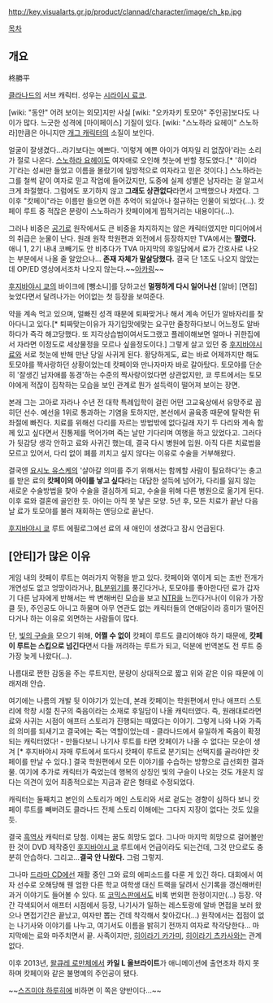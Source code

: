 http://key.visualarts.gr.jp/product/clannad/character/image/ch_kp.jpg

[[목차]]
== 개요 ==
柊勝平 

[[클라나드]]의 서브 캐릭터. 성우는 [[시라이시 료코]].

[wiki: "동안" 어려 보이는 외모]지만 사실 [wiki: "오카자키 토모야" 주인공]보다도 나이가 많다. 느긋한 성격에 [마이페이스] 기질이 있다. [wiki: "스노하라 요헤이" 스노하라]만큼은 아니지만 [[개그 캐릭터]]의 소질이 보인다.

얼굴이 잘생겼다…라기보다는 예쁘다. '이렇게 예쁜 아이가 여자일 리 없잖아'라는 소리가 절로 나온다. [[스노하라 요헤이]]도 여자애로 오인해 첫눈에 반할 정도였다.[* '히이라기'라는 성씨만 들었고 이름을 몰랐기에 일방적으로 여자라고 믿은 것이다.] 스노하라는 그를 철썩 같이 여자로 믿고 작업에 들어갔지만, 도중에 실제 성별은 남자라는 걸 알고서 크게 좌절했다. 그럼에도 포기하지 않고 '''그래도 상관없다'''라면서 고백했으나 차였다. 그 이후 "캇페이"라는 이름만 들으면 아픈 추억이 되살아나 절규하는 인물이 되었다(…). 캇페이 루트 중 적잖은 분량이 스노하라가 캇페이에게 찝적거리는 내용이다(…).

그러나 비중은 [[공기]]로 원작에서도 큰 비중을 차지하지는 않은 캐릭터였지만 미디어에서의 취급은 눈물이 난다. 원래 원작 학원편과 외전에서 등장하지만 TVA에서는 '''짤렸다.''' 애니 1, 2기 내내 코빼기도 안 비추다가 TVA 마지막의 후일담에서 료가 간호사로 나오는 부분에서 나올 줄 알았으나… '''존재 자체가 말살당했다.''' 결국 단 1초도 나오지 않았는데 OP/ED 영상에서조차 나오지 않는다.~~[[아카링]]~~

[[후지바야시 쿄]]의 바이크에 [뺑소니]를 당하고선 '''멀쩡하게 다시 일어나선''' [알바] [면접] 늦었다면서 달려나가는 어이없는 첫 등장을 보여준다.

약을 계속 먹고 있으며, 얼빠진 성격 때문에 퇴짜맞거나 해서 계속 어딘가 알바자리를 찾아다니고 있다.[* 퇴짜맞는이유가 자기입맛에맞는 요구만 줄창하다보니 어느정도 알바하다가 즉각 해고당했다. 또 지각상습범이여서도그랬고 플레이해보면 얼마나 귀한집에서 자라면 이정도로 세상물정을 모르나 싶을정도이다.] 그렇게 살고 있던 중 [[후지바야시 료]]와 서로 첫눈에 반해 만난 당일 사귀게 된다. 황당하게도, 료는 바로 어제까지만 해도 토모야를 짝사랑하던 상황이었는데 캇페이와 만나자마자 바로 갈아탔다. 토모야를 단순히 '잘생긴 남자애를 동경'하는 수준의 짝사랑이었다면 상관없지만, 쿄 루트에서는 토모야에게 적잖이 집착하는 모습을 보인 관계로 뭔가 설득력이 떨어져 보이는 장면.

본래 그는 고아로 자라나 수년 전 대학 특례입학이 걸린 어떤 고교육상에서 유망주로 꼽히던 선수. 예선을 1위로 통과하는 기염을 토하지만, 본선에서 골육종 때문에 탈락한 뒤 좌절에 빠진다. 치료를 위해선 다리를 자르는 방법밖에 없다길래 자기 두 다리와 계속 함께 있고 싶다면서 진통제를 먹어가며 죽는 날만 기다리며 여행을 하고 있었다고. 그러다가 뒷감당 생각 안하고 료와 사귀긴 했는데, 결국 다시 병원에 입원. 아직 다른 치료법을 모르고 있어서, 다리 없이 폐를 끼치고 싶지 않다는 이유로 수술을 거부해왔다.

결국엔 [[요시노 유스케]]의 '살아갈 의미를 주기 위해서는 함께할 사람이 필요하다'는 충고를 받은 료의 '''캇페이의 아이를 낳고 싶다'''라는 대담한 설득에 넘어가, 다리를 잃지 않는 새로운 수술방법을 찾아 수술을 결심하게 되고, 수술을 위해 다른 병원으로 옮기게 된다. 이후 료와 결혼에 골인한 듯. 아이는 아직 못 낳은 모양. 5년 후, 모든 치료가 끝난 다음날 료가 토모야를 불러 재회하는 엔딩으로 끝난다.

[[후지바야시 쿄]] 루트 에필로그에선 료의 새 애인이 생겼다고 잠시 언급된다.

== [안티]가 많은 이유 ==
게임 내의 캇페이 루트는 여러가지 악평을 받고 있다. 캇페이와 엮이게 되는 초반 전개가 개연성도 없고 엉망이라거나, [[BL]]분위기를 풍긴다거나, 토모야를 좋아한다던 료가 갑자기 다른 남자에게 반해서는 싹 변해버린 모습을 보고 [[NTR]]을 느낀다거나(이 이유가 가장 클 듯), 주인공도 아니고 하물며 아무 연관도 없는 캐릭터들의 연애담이라 흥미가 떨어진다거나 하는 이유로 외면하는 사람들이 많다. 

단, [[빛의 구슬]]을 모으기 위해, '''어쩔 수 없이''' 캇페이 루트도 클리어해야 하기 때문에, '''캇페이 루트는 스킵으로 넘긴다'''면서 다들 꺼려하는 루트가 되고, 덕분에 번역본도 전 루트 중 가장 늦게 나왔다(…).

나름대로 짠한 감동을 주는 루트지만, 분량이 상대적으로 짧고 위와 같은 이유 때문에 이래저래 안습.

여기에는 나름의 개발 뒷 이야기가 있는데, 본래 캇페이는 학원편에서 만나 애프터 스토리에 학창 시절 친구의 죽음이라는 소재로 후일담이 나올 캐릭터였다. 즉, 원래대로라면 료와 사귀는 시점이 애프터 스토리가 진행되는 때였다는 이야기. 그렇게 나와 나와 가족의 의미를 되새기고 결국에는 죽는 역할이었는데 - 클라나드에서 유일하게 죽음이 확정되는 캐릭터였다! - 만들다보니 나기사 루트를 타면 캇페이가 나올 수 없다는 모순이 생겨 [* 후지바야시 자매 루트에서 또다시 캇페이 루트로 분기되는 선택지를 골라야만 캇페이를 만날 수 있다.] 결국 학원편에서 모든 이야기를 수습하는 방향으로 급선회한 결과물. 여기에 추가로 캐릭터가 죽었는데 행복의 상징인 빛의 구슬이 나오는 것도 개운치 않다는 의견이 있어 최종적으로는 지금과 같은 형태로 수정되었다.

캐릭터는 둘째치고 본인의 스토리가 메인 스토리와 서로 겉도는 경향이 심하다 보니 캇페이 루트를 빼버려도 클라나드 전체 스토리 이해에는 그다지 지장이 없다는 것도 있을 듯.

결국 [[흑역사]] 캐릭터로 당첨. 이제는 꿈도 희망도 없다. 그나마 마지막 희망으로 걸어볼만한 것이 DVD 제작중인 [[후지바야시 쿄]] 루트에서 언급이라도 되는건데, 그것 만으로도 충분히 안습하다. 그리고…'''결국 안 나왔다.''' 그럼 그렇지.

그나마 [[드라마 CD]]에선 재활 중인 그와 료의 에피소드를 다룬 게 있긴 하다. 대회에서 여자 선수로 오해당해 웬 엄한 다른 학교 여학생 대신 트랙을 달려서 신기록을 갱신해버린 과거 이야기도 들어볼 수 있다. 또 [[코믹스판]]에서도 비록 번외편 한정이지만(...) 등장. 약간 각색되어서 애프터 시점에서 등장, 나기사가 일하는 레스토랑에 알바 면접을 보러 왔으나 면접기간은 끝났고, 여자만 뽑는 건데 착각해서 찾아갔다(...) 원작에서는 접점이 없는 나기사와 이야기를 나누고, 여기서도 이름을 밝히기 전까지 여자로 착각당한다... 마지막에는 료와 마주치면서 끝.
사족이지만, [[히이라기 카가미]], [[히이라기 츠카사]]와는 관계 없다.

이후 2013년, [[왈큐레 로만체]]에서 '''카일 L 올브라이트'''가 애니메이션에 출연조차 하지 못하며 캇페이와 같은 불명예의 주인공이 됐다.

~~[[스즈미야 하루히]]에 비하면 이 쪽은 양반이다...~~
